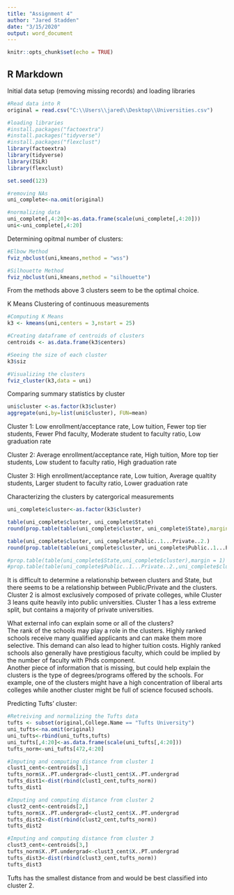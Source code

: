 ```yaml
---
title: "Assignment 4"
author: "Jared Stadden"
date: "3/15/2020"
output: word_document
---
```


```r
knitr::opts_chunk$set(echo = TRUE)
```

## R Markdown

Initial data setup (removing missing records) and loading libraries
```r
#Read data into R
original = read.csv("C:\\Users\\jared\\Desktop\\Universities.csv")

#loading libraries
#install.packages("factoextra")
#install.packages("tidyverse")
#install.packages("flexclust")
library(factoextra)
library(tidyverse)
library(ISLR)
library(flexclust)

set.seed(123)

#removing NAs
uni_complete<-na.omit(original)  

#normalizing data
uni_complete[,4:20]<-as.data.frame(scale(uni_complete[,4:20]))
uni<-uni_complete[,4:20]
```

Determining opitmal number of clusters:
```r
#Elbow Method
fviz_nbclust(uni,kmeans,method = "wss")

#Silhouette Method
fviz_nbclust(uni,kmeans,method = "silhouette") 
```
From the methods above 3 clusters seem to be the optimal choice.

K Means Clustering of continuous measurements 
```r
#Computing K Means
k3 <- kmeans(uni,centers = 3,nstart = 25)

#Creating dataframe of centroids of clusters
centroids <- as.data.frame(k3$centers)

#Seeing the size of each cluster
k3$siz

#Visualizing the clusters
fviz_cluster(k3,data = uni)

```

Comparing summary statistics by cluster
```r
uni$cluster <-as.factor(k3$cluster)
aggregate(uni,by=list(uni$cluster), FUN=mean)
```
Cluster 1: Low enrollment/acceptance rate, Low tuition, Fewer top tier students, Fewer Phd faculty, Moderate student to faculty ratio, Low graduation rate

Cluster 2: Average enrollment/acceptance rate, High tuition, More top tier students, Low student to faculty ratio, High graduation rate

Cluster 3: High enrollment/acceptance rate, Low tuition, Average qualtity students, Larger student to faculty ratio, Lower graduation rate

Characterizing the clusters by catergorical measurements
```r
uni_complete$cluster<-as.factor(k3$cluster)

table(uni_complete$cluster, uni_complete$State)
round(prop.table(table(uni_complete$cluster, uni_complete$State),margin = 1),2)

table(uni_complete$cluster, uni_complete$Public..1...Private..2.)
round(prop.table(table(uni_complete$cluster, uni_complete$Public..1...Private..2.),margin = 1),2)

#prop.table(table(uni_complete$State,uni_complete$cluster),margin = 1)
#prop.table(table(uni_complete$Public..1...Private..2.,uni_complete$cluster),margin = 1)

```
It is difficult to determine a relationship between clusters and State, but there seems to be a relationship between Public/Private and the clusters.\
Cluster 2 is almost exclusively composed of private colleges, while Cluster 3 leans quite heavily into public universities. Cluster 1 has a less extreme split, but contains a majority of private universities. 


What external info can explain some or all of the clusters?\
The rank of the schools may play a role in the clusters. Highly ranked schools receive many qualified applicants and can make them more selective. This demand can also lead to higher tuition costs. Highly ranked schools also generally have prestigious faculty, which could be implied by the number of faculty with Phds component.\
Another piece of information that is missing, but could help explain the clusters is the type of degrees/programs offered by the schools. For example, one of the clusters might have a high concentration of liberal arts colleges while another cluster might be full of science focused schools.\


Predicting Tufts’ cluster:
```r
#Retreiving and normalizing the Tufts data
tufts <- subset(original,College.Name == "Tufts University")
uni_tufts<-na.omit(original) 
uni_tufts<-rbind(uni_tufts,tufts)
uni_tufts[,4:20]<-as.data.frame(scale(uni_tufts[,4:20]))
tufts_norm<-uni_tufts[472,4:20] 

#Imputing and computing distance from cluster 1
clust1_cent<-centroids[1,]
tufts_norm$X..PT.undergrad<-clust1_cent$X..PT.undergrad
tufts_dist1<-dist(rbind(clust1_cent,tufts_norm))
tufts_dist1

#Imputing and computing distance from cluster 2
clust2_cent<-centroids[2,]
tufts_norm$X..PT.undergrad<-clust2_cent$X..PT.undergrad
tufts_dist2<-dist(rbind(clust2_cent,tufts_norm))
tufts_dist2

#Imputing and computing distance from cluster 3
clust3_cent<-centroids[3,]
tufts_norm$X..PT.undergrad<-clust3_cent$X..PT.undergrad
tufts_dist3<-dist(rbind(clust3_cent,tufts_norm))
tufts_dist3
```
Tufts has the smallest distance from and would be best classified into cluster 2.



